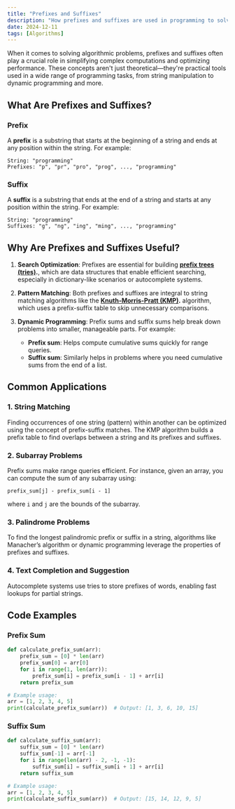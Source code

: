 ```yaml
---
title: "Prefixes and Suffixes"
description: "How prefixes and suffixes are used in programming to solve algorithmic problems, optimize performance, and build efficient data structures."
date: 2024-12-11
tags: [Algorithms]
---
```


When it comes to solving algorithmic problems, prefixes and suffixes often play a crucial role in simplifying complex computations and optimizing performance. These concepts aren't just theoretical—they're practical tools used in a wide range of programming tasks, from string manipulation to dynamic programming and more.

## What Are Prefixes and Suffixes?

### Prefix
A **prefix** is a substring that starts at the beginning of a string and ends at any position within the string. For example:

```plaintext
String: "programming"
Prefixes: "p", "pr", "pro", "prog", ..., "programming"
```

### Suffix
A **suffix** is a substring that ends at the end of a string and starts at any position within the string. For example:

```plaintext
String: "programming"
Suffixes: "g", "ng", "ing", "ming", ..., "programming"
```

## Why Are Prefixes and Suffixes Useful?

1. **Search Optimization**: Prefixes are essential for building **[prefix trees (tries)](https://en.wikipedia.org/wiki/Trie).**, which are data structures that enable efficient searching, especially in dictionary-like scenarios or autocomplete systems.

2. **Pattern Matching**: Both prefixes and suffixes are integral to string matching algorithms like the **[Knuth-Morris-Pratt (KMP)](https://en.wikipedia.org/wiki/Knuth%E2%80%93Morris%E2%80%93Pratt_algorithm).** algorithm, which uses a prefix-suffix table to skip unnecessary comparisons.

3. **Dynamic Programming**: Prefix sums and suffix sums help break down problems into smaller, manageable parts. For example:
   - **Prefix sum**: Helps compute cumulative sums quickly for range queries.
   - **Suffix sum**: Similarly helps in problems where you need cumulative sums from the end of a list.

## Common Applications

### 1. String Matching
Finding occurrences of one string (pattern) within another can be optimized using the concept of prefix-suffix matches. The KMP algorithm builds a prefix table to find overlaps between a string and its prefixes and suffixes.

### 2. Subarray Problems
Prefix sums make range queries efficient. For instance, given an array, you can compute the sum of any subarray using:

```plaintext
prefix_sum[j] - prefix_sum[i - 1]
```
where `i` and `j` are the bounds of the subarray.

### 3. Palindrome Problems
To find the longest palindromic prefix or suffix in a string, algorithms like Manacher’s algorithm or dynamic programming leverage the properties of prefixes and suffixes.

### 4. Text Completion and Suggestion
Autocomplete systems use tries to store prefixes of words, enabling fast lookups for partial strings.

## Code Examples

### Prefix Sum

```python
def calculate_prefix_sum(arr):
    prefix_sum = [0] * len(arr)
    prefix_sum[0] = arr[0]
    for i in range(1, len(arr)):
        prefix_sum[i] = prefix_sum[i - 1] + arr[i]
    return prefix_sum

# Example usage:
arr = [1, 2, 3, 4, 5]
print(calculate_prefix_sum(arr))  # Output: [1, 3, 6, 10, 15]
```

### Suffix Sum

```python
def calculate_suffix_sum(arr):
    suffix_sum = [0] * len(arr)
    suffix_sum[-1] = arr[-1]
    for i in range(len(arr) - 2, -1, -1):
        suffix_sum[i] = suffix_sum[i + 1] + arr[i]
    return suffix_sum

# Example usage:
arr = [1, 2, 3, 4, 5]
print(calculate_suffix_sum(arr))  # Output: [15, 14, 12, 9, 5]
```
